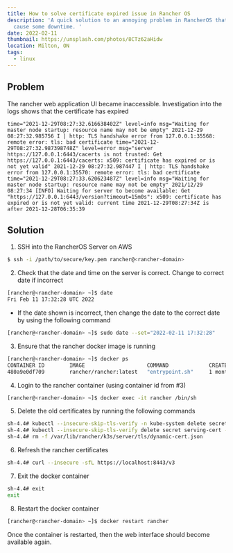 ```yaml
---
title: How to solve certificate expired issue in Rancher OS
description: 'A quick solution to an annoying problem in RancherOS that could
  cause some downtime. '
date: 2022-02-11
thumbnail: https://unsplash.com/photos/8CTz62aHidw
location: Milton, ON
tags:
  - linux
---
```


## Problem

The rancher web application UI became inaccessible. Investigation into the logs shows that the certificate has expired

```plaintext
time="2021-12-29T08:27:32.616638402Z" level=info msg="Waiting for master node startup: resource name may not be empty" 2021-12-29 08:27:32.985756 I | http: TLS handshake error from 127.0.0.1:35568: remote error: tls: bad certificate time="2021-12-29T08:27:32.987398748Z" level=error msg="server https://127.0.0.1:6443/cacerts is not trusted: Get https://127.0.0.1:6443/cacerts: x509: certificate has expired or is not yet valid" 2021-12-29 08:27:32.987447 I | http: TLS handshake error from 127.0.0.1:35570: remote error: tls: bad certificate time="2021-12-29T08:27:33.620623487Z" level=info msg="Waiting for master node startup: resource name may not be empty" 2021/12/29 08:27:34 [INFO] Waiting for server to become available: Get "https://127.0.0.1:6443/version?timeout=15m0s": x509: certificate has expired or is not yet valid: current time 2021-12-29T08:27:34Z is after 2021-12-28T06:35:39
```

## Solution

1.  SSH into the RancherOS Server on AWS

```bash
$ ssh -i /path/to/secure/key.pem rancher@<rancher-domain>
```

2.  Check that the date and time on the server is correct. Change to correct date if incorrect

```bash
[rancher@<rancher-domain> ~]$ date
Fri Feb 11 17:32:28 UTC 2022
```

- If the date shown is incorrect, then change the date to the correct date by using the following command

```bash
[rancher@<rancher-domain> ~]$ sudo date --set="2022-02-11 17:32:28"
```

3.  Ensure that the rancher docker image is running

```bash
[rancher@<rancher-domain> ~]$ docker ps
CONTAINER ID        IMAGE                    COMMAND             CREATED             STATUS              PORTS                                      NAMES
480a9e0df709        rancher/rancher:latest   "entrypoint.sh"     1 month ago       Up 6 hours          0.0.0.0:80->80/tcp, 0.0.0.0:443->443/tcp   rancher
```

4.  Login to the rancher container (using container id from #3)

```bash
[rancher@<rancher-domain> ~]$ docker exec -it rancher /bin/sh
```

5.  Delete the old certificates by running the following commands

```bash
sh-4.4# kubectl --insecure-skip-tls-verify -n kube-system delete secrets k3s-serving
sh-4.4# kubectl --insecure-skip-tls-verify delete secret serving-cert -n cattle-system
sh-4.4# rm -f /var/lib/rancher/k3s/server/tls/dynamic-cert.json
```

6.  Refresh the rancher certificates

```bash
sh-4.4# curl --insecure -sfL https://localhost:8443/v3
```

7.  Exit the docker container

```bash
sh-4.4# exit
exit
```

8.  Restart the docker container

```bash
[rancher@<rancher-domain> ~]$ docker restart rancher
```

Once the container is restarted, then the web interface should become available again.
